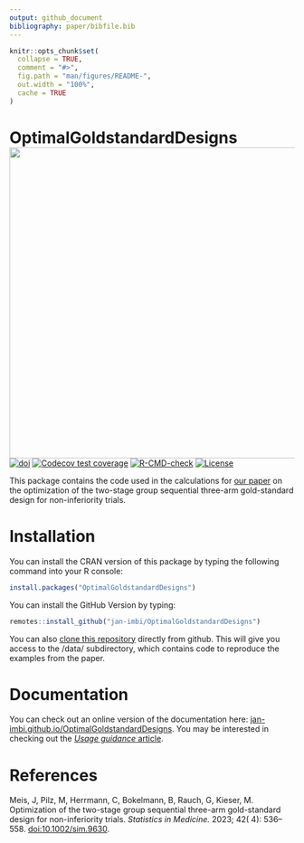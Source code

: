 ```yaml
---
output: github_document
bibliography: paper/bibfile.bib
---
```


<!-- README.md is generated from README.Rmd. Please edit that file -->

```r
knitr::opts_chunk$set(
  collapse = TRUE,
  comment = "#>",
  fig.path = "man/figures/README-",
  out.width = "100%",
  cache = TRUE
)
```

# OptimalGoldstandardDesigns <a href='https://github.com/jan-imbi/OptimalGoldstandardDesigns'><img src='man/figures/sticker.png' align="right" height="550" /></a>

<!-- badges: start -->
[![doi](https://img.shields.io/badge/doi-10.1002%2Fsim.9630-blue)](https://doi.org/10.1002/sim.9630)
[![Codecov test coverage](https://codecov.io/gh/jan-imbi/OptimalGoldstandardDesigns/branch/master/graph/badge.svg)](https://app.codecov.io/gh/jan-imbi/OptimalGoldstandardDesigns?branch=master)
[![R-CMD-check](https://github.com/jan-imbi/OptimalGoldstandardDesigns/actions/workflows/R-CMD-check.yaml/badge.svg)](https://github.com/jan-imbi/OptimalGoldstandardDesigns/actions/workflows/R-CMD-check.yaml)
[![License](https://img.shields.io/github/license/jan-imbi/OptimalGoldstandardDesigns)](https://github.com/jan-imbi/OptimalGoldstandardDesigns/blob/master/LICENSE.md)
<!-- badges: end -->

This package contains the code used in the calculations for
[our paper](https://doi.org/10.1002/sim.9630)
on the optimization of the two-stage group sequential three-arm gold-standard
design for non-inferiority trials.

# Installation
You can install the CRAN version of this package by typing the following
command into your R console:
```r
install.packages("OptimalGoldstandardDesigns")
```

You can install the GitHub Version by typing:
```r
remotes::install_github("jan-imbi/OptimalGoldstandardDesigns")
```

You can also [clone this repository](https://docs.github.com/en/repositories/creating-and-managing-repositories/cloning-a-repository)
directly from github. This will
give you access to the /data/ subdirectory, which contains code to reproduce
the examples from the paper.

# Documentation
You can check out an online version of the documentation here:
[jan-imbi.github.io/OptimalGoldstandardDesigns](https://jan-imbi.github.io/OptimalGoldstandardDesigns/).
You may be interested in checking out the [*Usage guidance* article](https://jan-imbi.github.io/OptimalGoldstandardDesigns/articles/Introduction.html).

# References
Meis, J, Pilz, M, Herrmann, C, Bokelmann, B, Rauch, G, Kieser, M. Optimization of the two-stage group
sequential three-arm gold-standard design for non-inferiority trials. *Statistics in Medicine.* 2023; 42(
4): 536– 558. [doi:10.1002/sim.9630](https://doi.org/10.1002/sim.9630).
